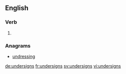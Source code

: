 
==English==

===Verb===
{{head|en|verb form}}

# {{en-third-person singular of|undersign}}

===Anagrams===
* [[undressing#English|undressing]]

[[de:undersigns]]
[[fr:undersigns]]
[[sv:undersigns]]
[[vi:undersigns]]